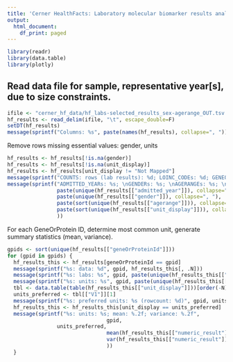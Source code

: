 ```yaml
---
title: 'Cerner HealthFacts: Laboratory molecular biomarker results analysis'
output:
  html_document:
    df_print: paged
---
```


```r
library(readr)
library(data.table)
library(plotly)
```

## Read data file for sample, representative year[s], due to size constraints.


```r
ifile <- "cerner_hf_data/hf_labs-selected_results_sex-agerange_OUT.tsv.gz"
hf_results <- read_delim(ifile, "\t", escape_double=F)
setDT(hf_results)
message(sprintf("Columns: %s", paste(names(hf_results), collapse=", ")) )
```

Remove rows missing essential values: gender, units

```r
hf_results <- hf_results[!is.na(gender)]
hf_results <- hf_results[!is.na(unit_display)]
hf_results <- hf_results[unit_display != "Not Mapped"]
message(sprintf("COUNTS: rows (lab results): %d; LOINC_CODEs: %d; GENEORPROTEIN_IDs: %d", nrow(hf_results), hf_results[, uniqueN(loinc_code)], hf_results[, uniqueN(geneOrProteinId)]))
message(sprintf("ADMITTED_YEARs: %s; \nGENDERs: %s; \nAGERANGEs: %s; \nUNITs: %s", 
                paste(unique(hf_results[["admitted_year"]]), collapse=", "),
                paste(unique(hf_results[["gender"]]), collapse=", "),
                paste(sort(unique(hf_results[["agerange"]])), collapse=", "),
                paste(sort(unique(hf_results[["unit_display"]])), collapse=", ")
                ))
```

For each GeneOrProtein ID, determine most common unit, generate summary statistics (mean, variance).

```r
gpids <- sort(unique(hf_results[["geneOrProteinId"]]))
for (gpid in gpids) {
  hf_results_this <- hf_results[geneOrProteinId == gpid]
  message(sprintf("%s: data: %d", gpid, hf_results_this[, .N]))
  message(sprintf("%s: labs: %s", gpid, paste(unique(hf_results_this[["lab_procedure_mnemonic"]]), collapse=", ")))
  message(sprintf("%s: units: %s", gpid, paste(unique(hf_results_this[["unit_display"]]), collapse=", ")))
  tbl <- data.table(table(hf_results_this[["unit_display"]]))[order(-N)]
  units_preferred <- tbl[["V1"]][1]
  message(sprintf("%s: preferred units: %s (rowcount: %d)", gpid, units_preferred, tbl[["N"]][1]))
  hf_results_this <- hf_results_this[unit_display == units_preferred]
  message(sprintf("%s: units: %s; mean: %.2f; variance: %.2f",
								gpid,
                units_preferred,
								mean(hf_results_this[["numeric_result"]], na.rm=T),
								var(hf_results_this[["numeric_result"]], na.rm=T)
								))
  }
```

